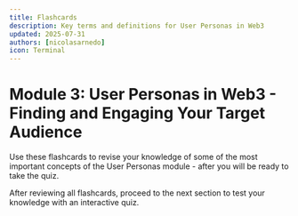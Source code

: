 ```yaml
---
title: Flashcards
description: Key terms and definitions for User Personas in Web3
updated: 2025-07-31
authors: [nicolasarnedo]
icon: Terminal
---
```



# Module 3: User Personas in Web3 - Finding and Engaging Your Target Audience

Use these flashcards to revise your knowledge of some of the most important concepts of the User Personas module - after you will be ready to take the quiz.

<Flashcard flashcardSetId="user-personas" quizUrl="/codebase-entrepreneur-academy/foundations-web3-venture/03-user-personas/08-quiz" />

<div className="mt-8 p-4 border border-border rounded-lg bg-muted/30">
    <p className="text-sm text-muted-foreground flex items-center gap-2">
        <HelpCircle className="h-4 w-4" />
        <span>After reviewing all flashcards, proceed to the next section to test your knowledge with an interactive quiz.</span>
    </p>
</div>

